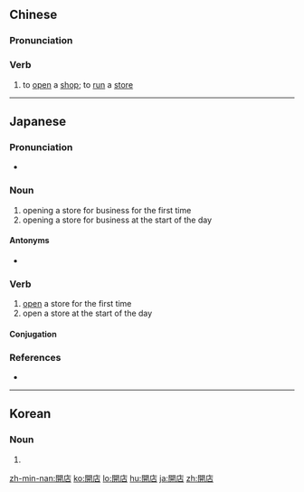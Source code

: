 {{also|开店}}
==Chinese==
{{zh-forms|s=开店}}

===Pronunciation===
{{zh-pron
|m=kāidiàn
|mn=khui-tiàm
|cat=v
}}

===Verb===
{{zh-verb}}

# to [[open]] a [[shop]]; to [[run]] a [[store]]

----

==Japanese==
{{ja-kanjitab|かい|てん|yomi=on}}

===Pronunciation===
* {{ja-pron|かいてん|yomi=o}}

===Noun===
{{ja-noun|かいてん}}

# opening a store for business for the first time
# opening a store for business at the start of the day

====Antonyms====
* {{sense|both senses}} {{ja-r|閉店|へいてん}}

===Verb===
{{ja-verb-suru|tr=both|かいてん}}

# [[open]] a store for the first time
# open a store at the start of the day

====Conjugation====
{{ja-suru|かいてん}}

===References===
* {{R:Shogakukan}}
----
==Korean==
{{ko-hanjatab}}

===Noun===
{{ko-noun|hj|hangeul=개점}}

# {{hanja form of|개점}}

[[zh-min-nan:開店]]
[[ko:開店]]
[[lo:開店]]
[[hu:開店]]
[[ja:開店]]
[[zh:開店]]